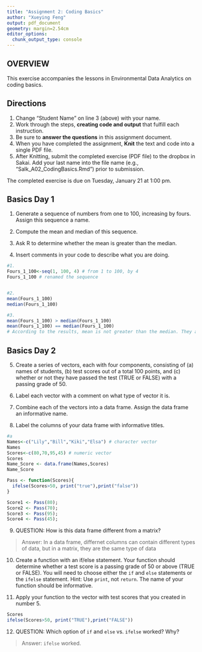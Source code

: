 ```yaml
---
title: "Assignment 2: Coding Basics"
author: "Xueying Feng"
output: pdf_document
geometry: margin=2.54cm
editor_options: 
  chunk_output_type: console
---
```


## OVERVIEW

This exercise accompanies the lessons in Environmental Data Analytics on coding basics. 

## Directions
1. Change "Student Name" on line 3 (above) with your name.
3. Work through the steps, **creating code and output** that fulfill each instruction.
4. Be sure to **answer the questions** in this assignment document.
6. When you have completed the assignment, **Knit** the text and code into a single PDF file.
8. After Knitting, submit the completed exercise (PDF file) to the dropbox in Sakai. Add your last name into the file name (e.g., "Salk_A02_CodingBasics.Rmd") prior to submission.

The completed exercise is due on Tuesday, January 21 at 1:00 pm.


## Basics Day 1

1. Generate a sequence of numbers from one to 100, increasing by fours. Assign this sequence a name. 

2. Compute the mean and median of this sequence. 

3. Ask R to determine whether the mean is greater than the median. 

4. Insert comments in your code to describe what you are doing.

```r
#1. 
Fours_1_100<-seq(1, 100, 4) # from 1 to 100, by 4
Fours_1_100 # renamed the sequence


#2. 
mean(Fours_1_100) 
median(Fours_1_100)

#3. 
mean(Fours_1_100) > median(Fours_1_100)
mean(Fours_1_100) == median(Fours_1_100)
# According to the results, mean is not greater than the median. They are equal.

```

## Basics Day 2

5. Create a series of vectors, each with four components, consisting of (a) names of students, (b) test scores out of a total 100 points, and (c) whether or not they have passed the test (TRUE or FALSE) with a passing grade of 50.

6. Label each vector with a comment on what type of vector it is.

7. Combine each of the vectors into a data frame. Assign the data frame an informative name.

8. Label the columns of your data frame with informative titles.

```r
#a
Names<-c("Lily","Bill","Kiki","Elsa") # character vector
Names
Scores<-c(80,70,95,45) # numeric vector
Scores
Name_Score <- data.frame(Names,Scores)
Name_Score

Pass <- function(Scores){
  ifelse(Scores>50, print("true"),print("false"))
}

Score1 <- Pass(80); 
Score2 <- Pass(70); 
Score3 <- Pass(95); 
Score4 <- Pass(45); 

```

9. QUESTION: How is this data frame different from a matrix?

> Answer: In a data frame, differnet columns can contain different types of data, but in a matrix, they are the same type of data

10. Create a function with an if/else statement. Your function should determine whether a test score is a passing grade of 50 or above (TRUE or FALSE). You will need to choose either the `if` and `else` statements or the `ifelse` statement. Hint: Use `print`, not `return`. The name of your function should be informative.

11. Apply your function to the vector with test scores that you created in number 5. 

```r

Scores
ifelse(Scores>50, print("TRUE"),print("FALSE"))

```

12. QUESTION: Which option of `if` and `else` vs. `ifelse` worked? Why?

> Answer: `ifelse` worked.
